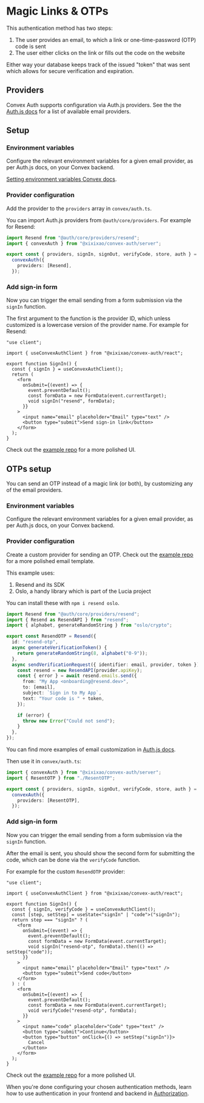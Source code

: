 
# Magic Links & OTPs

This authentication method has two steps:

1. The user provides an email, to which a link or one-time-password (OTP) code
   is sent
2. The user either clicks on the link or fills out the code on the website

Either way your database keeps track of the issued "token" that was sent which
allows for secure verification and expiration.

## Providers

Convex Auth supports configuration via Auth.js providers. See the the
[Auth.js docs](https://authjs.dev/getting-started/authentication/email) for a
list of available email providers.

## Setup

<Steps>

### Environment variables

Configure the relevant environment variables for a given email provider, as per
Auth.js docs, on your Convex backend.

[Setting environment variables Convex docs](https://docs.convex.dev/production/environment-variables#setting-environment-variables).

### Provider configuration

Add the provider to the `providers` array in `convex/auth.ts`.

You can import Auth.js providers from `@auth/core/providers`. For example for
Resend:

```ts filename="convex/auth.ts"
import Resend from "@auth/core/providers/resend";
import { convexAuth } from "@xixixao/convex-auth/server";

export const { providers, signIn, signOut, verifyCode, store, auth } =
  convexAuth({
    providers: [Resend],
  });
```

### Add sign-in form

Now you can trigger the email sending from a form submission via the `signIn`
function.

The first argument to the function is the provider ID, which unless customized
is a lowercase version of the provider name. For example for Resend:

```tsx filename="src/SignIn.tsx"
"use client";

import { useConvexAuthClient } from "@xixixao/convex-auth/react";

export function SignIn() {
  const { signIn } = useConvexAuthClient();
  return (
    <form
      onSubmit={(event) => {
        event.preventDefault();
        const formData = new FormData(event.currentTarget);
        void signIn("resend", formData);
      }}
    >
      <input name="email" placeholder="Email" type="text" />
      <button type="submit">Send sign-in link</button>
    </form>
  );
}
```

Check out the [example repo](#) for a more polished UI.

</Steps>

## OTPs setup

You can send an OTP instead of a magic link (or both), by customizing any of the
email providers.

<Steps>

### Environment variables

Configure the relevant environment variables for a given email provider, as per
Auth.js docs, on your Convex backend.

### Provider configuration

Create a custom provider for sending an OTP. Check out the [example repo](#) for
a more polished email template.

This example uses:

1. Resend and its SDK
2. Oslo, a handy library which is part of the Lucia project

You can install these with `npm i resend oslo`.

```ts convex/ResendOTP.ts
import Resend from "@auth/core/providers/resend";
import { Resend as ResendAPI } from "resend";
import { alphabet, generateRandomString } from "oslo/crypto";

export const ResendOTP = Resend({
  id: "resend-otp",
  async generateVerificationToken() {
    return generateRandomString(8, alphabet("0-9"));
  },
  async sendVerificationRequest({ identifier: email, provider, token }) {
    const resend = new ResendAPI(provider.apiKey);
    const { error } = await resend.emails.send({
      from: "My App <onboarding@resend.dev>",
      to: [email],
      subject: `Sign in to My App`,
      text: "Your code is " + token,
    });

    if (error) {
      throw new Error("Could not send");
    }
  },
});
```

You can find more examples of email customization in
[Auth.js docs](https://authjs.dev/getting-started/providers/resend#customization).

Then use it in `convex/auth.ts`:

```ts filename="convex/auth.ts"
import { convexAuth } from "@xixixao/convex-auth/server";
import { ResentOTP } from "./ResentOTP";

export const { providers, signIn, signOut, verifyCode, store, auth } =
  convexAuth({
    providers: [ResentOTP],
  });
```

### Add sign-in form

Now you can trigger the email sending from a form submission via the `signIn`
function.

After the email is sent, you should show the second form for submitting the
code, which can be done via the `verifyCode` function.

For example for the custom `ResendOTP` provider:

```tsx filename="src/SignIn.tsx"
"use client";

import { useConvexAuthClient } from "@xixixao/convex-auth/react";

export function SignIn() {
  const { signIn, verifyCode } = useConvexAuthClient();
  const [step, setStep] = useState<"signIn" | "code">("signIn");
  return step === "signIn" ? (
    <form
      onSubmit={(event) => {
        event.preventDefault();
        const formData = new FormData(event.currentTarget);
        void signIn("resend-otp", formData).then(() => setStep("code"));
      }}
    >
      <input name="email" placeholder="Email" type="text" />
      <button type="submit">Send code</button>
    </form>
  ) : (
    <form
      onSubmit={(event) => {
        event.preventDefault();
        const formData = new FormData(event.currentTarget);
        void verifyCode("resend-otp", formData);
      }}
    >
      <input name="code" placeholder="Code" type="text" />
      <button type="submit">Continue</button>
      <button type="button" onClick={() => setStep("signIn")}>
        Cancel
      </button>
    </form>
  );
}
```

Check out the [example repo](#) for a more polished UI.

</Steps>

When you're done configuring your chosen authentication methods, learn how to
use authentication in your frontend and backend in [Authorization](/authz).
